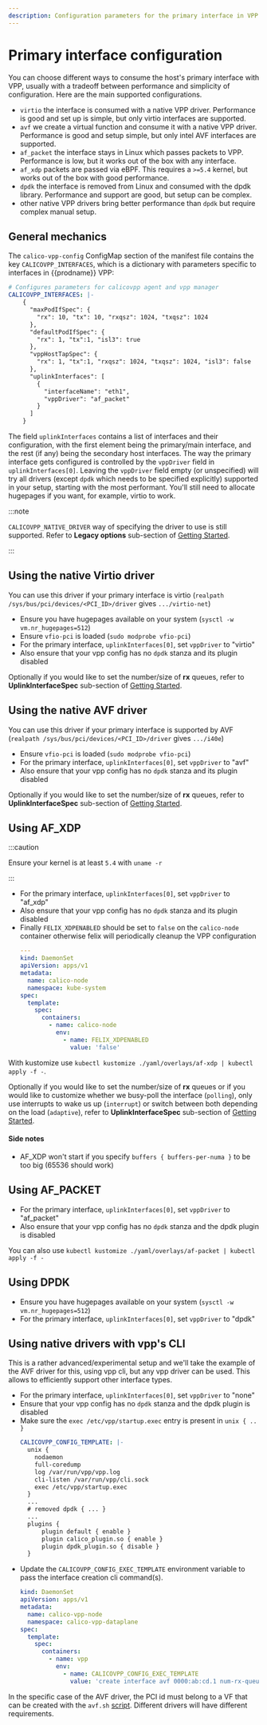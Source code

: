 ```yaml
---
description: Configuration parameters for the primary interface in VPP.
---
```


# Primary interface configuration

You can choose different ways to consume the host's primary interface with VPP, usually with a tradeoff between performance and simplicity of configuration. Here are the main supported configurations.

- `virtio` the interface is consumed with a native VPP driver. Performance is good and set up is simple, but only virtio interfaces are supported.
- `avf` we create a virtual function and consume it with a native VPP driver. Performance is good and setup simple, but only intel AVF interfaces are supported.
- `af_packet` the interface stays in Linux which passes packets to VPP. Performance is low, but it works out of the box with any interface.
- `af_xdp` packets are passed via eBPF. This requires a `>=5.4` kernel, but works out of the box with good performance.
- `dpdk` the interface is removed from Linux and consumed with the dpdk library. Performance and support are good, but setup can be complex.
- other native VPP drivers bring better performance than `dpdk` but require complex manual setup.

## General mechanics

The `calico-vpp-config` ConfigMap section of the manifest file contains the key `CALICOVPP_INTERFACES`, which is a dictionary with parameters
specific to interfaces in {{prodname}} VPP:

```yaml
# Configures parameters for calicovpp agent and vpp manager
CALICOVPP_INTERFACES: |-
    {
      "maxPodIfSpec": {
        "rx": 10, "tx": 10, "rxqsz": 1024, "txqsz": 1024
      },
      "defaultPodIfSpec": {
        "rx": 1, "tx":1, "isl3": true
      },
      "vppHostTapSpec": {
        "rx": 1, "tx":1, "rxqsz": 1024, "txqsz": 1024, "isl3": false
      },
      "uplinkInterfaces": [
        {
          "interfaceName": "eth1",
          "vppDriver": "af_packet"
        }
      ]
    }
```

The field `uplinkInterfaces` contains a list of interfaces and their configuration, with the first element being the primary/main interface, and the
rest (if any) being the secondary host interfaces. The way the primary interface gets configured is controlled by the `vppDriver` field in `uplinkInterfaces[0]`.
Leaving the `vppDriver` field empty (or unspecified) will try all drivers (except `dpdk` which needs to be specified explicitly) supported in your setup,
starting with the most performant. You'll still need to allocate hugepages if you want, for example, virtio to work.

:::note

`CALICOVPP_NATIVE_DRIVER` way of specifying the driver to use is still supported. Refer to **Legacy options** sub-section of [Getting Started](../../getting-started/kubernetes/vpp/getting-started.mdx).

:::

## Using the native Virtio driver

You can use this driver if your primary interface is virtio (`realpath /sys/bus/pci/devices/<PCI_ID>/driver` gives `.../virtio-net`)

- Ensure you have hugepages available on your system (`sysctl -w vm.nr_hugepages=512`)
- Ensure `vfio-pci` is loaded (`sudo modprobe vfio-pci`)
- For the primary interface, `uplinkInterfaces[0]`, set `vppDriver` to "virtio"
- Also ensure that your vpp config has no `dpdk` stanza and its plugin disabled

Optionally if you would like to set the number/size of **rx** queues, refer to **UplinkInterfaceSpec** sub-section of [Getting Started](../../getting-started/kubernetes/vpp/getting-started.mdx).

## Using the native AVF driver

You can use this driver if your primary interface is supported by AVF (`realpath /sys/bus/pci/devices/<PCI_ID>/driver` gives `.../i40e`)

- Ensure `vfio-pci` is loaded (`sudo modprobe vfio-pci`)
- For the primary interface, `uplinkInterfaces[0]`, set `vppDriver` to "avf"
- Also ensure that your vpp config has no `dpdk` stanza and its plugin disabled

Optionally if you would like to set the number/size of **rx** queues, refer to **UplinkInterfaceSpec** sub-section of [Getting Started](../../getting-started/kubernetes/vpp/getting-started.mdx).

## Using AF_XDP

:::caution

Ensure your kernel is at least `5.4` with `uname -r`

:::

- For the primary interface, `uplinkInterfaces[0]`, set `vppDriver` to "af_xdp"
- Also ensure that your vpp config has no `dpdk` stanza and its plugin disabled
- Finally `FELIX_XDPENABLED` should be set to `false` on the `calico-node` container otherwise felix will periodically cleanup the VPP configuration
  ```yaml
  ---
  kind: DaemonSet
  apiVersion: apps/v1
  metadata:
    name: calico-node
    namespace: kube-system
  spec:
    template:
      spec:
        containers:
          - name: calico-node
            env:
              - name: FELIX_XDPENABLED
                value: 'false'
  ```

With kustomize use `kubectl kustomize ./yaml/overlays/af-xdp | kubectl apply -f -`.

Optionally if you would like to set the number/size of **rx** queues or if you would like to customize whether we busy-poll the interface (`polling`),
only use interrupts to wake us up (`interrupt`) or switch between both depending on the load (`adaptive`), refer to **UplinkInterfaceSpec** sub-section
of [Getting Started](../../getting-started/kubernetes/vpp/getting-started.mdx).

#### Side notes

- AF_XDP won't start if you specify `buffers { buffers-per-numa }` to be too big (65536 should work)

## Using AF_PACKET

- For the primary interface, `uplinkInterfaces[0]`, set `vppDriver` to "af_packet"
- Also ensure that your vpp config has no `dpdk` stanza and the dpdk plugin is disabled

You can also use `kubectl kustomize ./yaml/overlays/af-packet | kubectl apply -f -`

## Using DPDK

- Ensure you have hugepages available on your system (`sysctl -w vm.nr_hugepages=512`)
- For the primary interface, `uplinkInterfaces[0]`, set `vppDriver` to "dpdk"

## Using native drivers with vpp's CLI

This is a rather advanced/experimental setup and we'll take the example of the AVF driver for this, using vpp cli, but any vpp driver can be used.
This allows to efficiently support other interface types.

- For the primary interface, `uplinkInterfaces[0]`, set `vppDriver` to "none"
- Ensure that your vpp config has no `dpdk` stanza and the dpdk plugin is disabled
- Make sure the `exec /etc/vpp/startup.exec` entry is present in `unix { .. }`
  ```yaml
  CALICOVPP_CONFIG_TEMPLATE: |-
    unix {
      nodaemon
      full-coredump
      log /var/run/vpp/vpp.log
      cli-listen /var/run/vpp/cli.sock
      exec /etc/vpp/startup.exec
    }
    ...
    # removed dpdk { ... }
    ...
    plugins {
        plugin default { enable }
        plugin calico_plugin.so { enable }
        plugin dpdk_plugin.so { disable }
    }
  ```
- Update the `CALICOVPP_CONFIG_EXEC_TEMPLATE` environment variable to pass the interface creation cli command(s).
  ```yaml
  kind: DaemonSet
  apiVersion: apps/v1
  metadata:
    name: calico-vpp-node
    namespace: calico-vpp-dataplane
  spec:
    template:
      spec:
        containers:
          - name: vpp
            env:
              - name: CALICOVPP_CONFIG_EXEC_TEMPLATE
                value: 'create interface avf 0000:ab:cd.1 num-rx-queues 1'
  ```

In the specific case of the AVF driver, the PCI id must belong to a VF that can be created with the `avf.sh` [script](https://github.com/projectcalico/vpp-dataplane/blob/{{vppbranch}}/test/scripts/utils/avf.sh). Different drivers will have different requirements.
